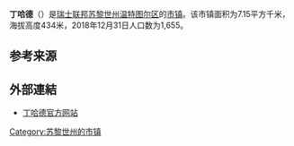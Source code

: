 {{Infobox settlement
| name = 丁哈德
| native_name = {{lang|de|Dinhard}}
| settlement_type = [[市镇_(瑞士)|瑞士市镇]]
| image_skyline = Dinhard 179.jpg
| image_caption = 丁哈德风光
| image_seal = Dinhard-blazon.svg
| image_map = Karte Gemeinde Dinhard 2018.png
| map_caption = 丁哈德在温特图尔区的位置
| pushpin_map = Switzerland
| pushpin_relief = Switzerland relief location map.jpg
| pushpin_label_position = bottom
| pushpin_map_caption = 丁哈德在瑞士的位置
| subdivision_type = 国家
| subdivision_name = {{CHE}}
| subdivision_type1 = [[瑞士行政区划|州]]
| subdivision_name1 = [[File:Flag_of_Canton_of_Zürich.svg|16px]] [[苏黎世州|苏黎世州]]
| subdivision_type2 = [[区_(瑞士)|区]]
| subdivision_name2 = [[温特图尔区|温特图尔区]]
| elevation_m = 434
| area_total_km2 = 7.15
| population_as_of = 2018年12月31日
| population_footnotes = <ref>{{cite web|url=https://www.bfs.admin.ch/bfs/de/home/statistiken/bevoelkerung.assetdetail.7966022.html|title=Ständige Wohnbevölkerung nach Staatsangehörigkeitskategorie, Geschlecht und Gemeinde, Provisorische Jahresergebnisse, 2018|trans_title=瑞士联邦2018年按国籍、性别和市镇划分的常住人口统计表|date=2019-04-09|publisher=[[瑞士联邦统计署|瑞士联邦统计署]]|language=de|accessdate=2019-10-26|archive-date=2019-04-11|archive-url=https://web.archive.org/web/20190411063248/https://www.bfs.admin.ch/bfs/de/home/statistiken/bevoelkerung.assetdetail.7966022.html|dead-url=no}}</ref>
| population_total = 1655
| population_density_km2 = auto
| timezone = [[欧洲中部时间|CET]]
| utc_offset = +1
| timezone_DST = [[欧洲中部夏令时间|CEST]]
| utc_offset_DST = +2
| coordinates = {{coord|47|33|28|N|8|46|11|E|region:|display=inline,title}}
| postal_code_type = [[瑞士邮政编码系统|邮政编码]]
| postal_code = 8474
| blank_name = [[瑞士市镇官方编号|官方编号]]
| blank_info = 0216
| website = {{url|www.dinhard.ch}}
}}

'''丁哈德'''（{{lang-de|Dinhard}}）是[[瑞士联邦|瑞士联邦]][[苏黎世州|苏黎世州]][[温特图尔区|温特图尔区]]的[[市镇_(瑞士)|市镇]]。该市镇面积为7.15平方千米，海拔高度434米，2018年12月31日人口数为1,655。

== 参考来源 ==
{{reflist}}

== 外部連結 ==
* [http://www.dinhard.ch 丁哈德官方网站]{{Wayback|url=http://www.dinhard.ch/ |date=20060819174001 }} {{de icon}}

{{Switzerland-geo-stub}}
{{DEFAULTSORT:Dinhard}}
[[Category:苏黎世州的市镇|Category:苏黎世州的市镇]]
